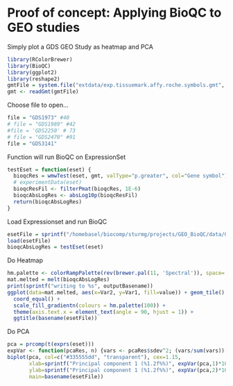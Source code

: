 Proof of concept: Applying BioQC to GEO studies
===============================================
Simply plot a GDS GEO Study as heatmap and PCA 

```r
library(RColorBrewer)
library(BioQC)
library(ggplot2)
library(reshape2)
gmtFile = system.file("extdata/exp.tissuemark.affy.roche.symbols.gmt", package="BioQC")
gmt <- readGmt(gmtFile)
```

Choose file to open...
```r
file = "GDS1973" #40
# file = "GDS1989" #42
#file = 'GDS2250' # 73
# file = "GDS2470" #91
file = "GDS3141"
```

Function will run BioQC on ExpressionSet
```r
testEset = function(eset) {
  bioqcRes = wmwTest(eset, gmt, valType="p.greater", col="Gene symbol")
  # experimentData(eset)
  bioqcResFil <- filterPmat(bioqcRes, 1E-6)
  bioqcAbsLogRes <- absLog10p(bioqcResFil)
  return(bioqcAbsLogRes)
}
```

Load Expressionset and run BioQC
```r
esetFile = sprintf("/homebasel/biocomp/sturmg/projects/GEO_BioQC/data/GDS_all/%s.Rdata", file)
load(esetFile)
bioqcAbsLogRes = testEset(eset)
```

Do Heatmap
```r
hm.palette <- colorRampPalette(rev(brewer.pal(11, 'Spectral')), space='Lab')  
mat.melted = melt(bioqcAbsLogRes)
print(sprintf("writing to %s", outputBasename))
ggplot(data=mat.melted, aes(x=Var2, y=Var1, fill=value)) + geom_tile() +
  coord_equal() +
  scale_fill_gradientn(colours = hm.palette(100)) +
  theme(axis.text.x = element_text(angle = 90, hjust = 1)) +
  ggtitle(basename(esetFile))
```

Do PCA
```r
pca = prcomp(t(exprs(eset)))
expVar <- function(pcaRes, n) {vars <- pcaRes$sdev^2; (vars/sum(vars))[n]}
biplot(pca, col=c("#335555dd", "transparent"), cex=1.15,
       xlab=sprintf("Principal component 1 (%1.2f%%)", expVar(pca,1)*100),
       ylab=sprintf("Principal component 1 (%1.2f%%)", expVar(pca,2)*100),
       main=basename(esetFile))
```
